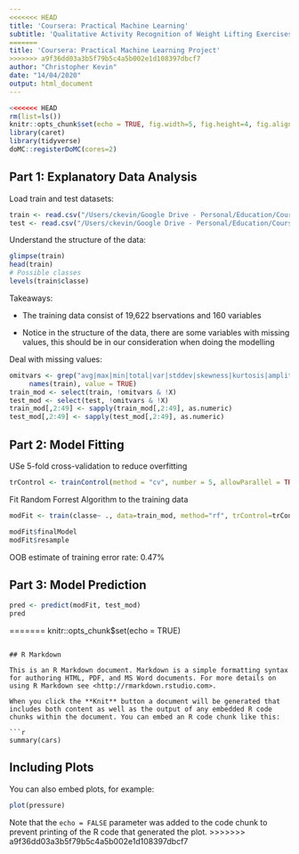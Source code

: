 ```yaml
---
<<<<<<< HEAD
title: 'Coursera: Practical Machine Learning'
subtitle: 'Qualitative Activity Recognition of Weight Lifting Exercises'
=======
title: 'Coursera: Practical Machine Learning Project'
>>>>>>> a9f36dd03a3b5f79b5c4a5b002e1d108397dbcf7
author: "Christopher Kevin"
date: "14/04/2020"
output: html_document
---
```


```r
<<<<<<< HEAD
rm(list=ls())
knitr::opts_chunk$set(echo = TRUE, fig.width=5, fig.height=4, fig.align='center', fig.pos = 'H', out.extra = '')
library(caret)
library(tidyverse)
doMC::registerDoMC(cores=2)
```

## Part 1: Explanatory Data Analysis

Load train and test datasets:
```r
train <- read.csv("/Users/ckevin/Google Drive - Personal/Education/Coursera/01-Practical Machine Learning/R/practical-machine-learning/Data/pml-training.csv")
test <- read.csv("/Users/ckevin/Google Drive - Personal/Education/Coursera/01-Practical Machine Learning/R/practical-machine-learning/Data/pml-testing.csv")
```

Understand the structure of the data:
```r
glimpse(train)
head(train)
# Possible classes
levels(train$classe)
```

Takeaways:

- The training data consist of 19,622 bservations and 160 variables

- Notice in the structure of the data, there are some variables with missing values, this should be in our consideration when doing the modelling

Deal with missing values:
```r
omitvars <- grep("avg|max|min|total|var|stddev|skewness|kurtosis|amplitude|timestamp|window",
     names(train), value = TRUE)
train_mod <- select(train, !omitvars & !X)
test_mod <- select(test, !omitvars & !X)
train_mod[,2:49] <- sapply(train_mod[,2:49], as.numeric)
test_mod[,2:49] <- sapply(test_mod[,2:49], as.numeric)
```


## Part 2: Model Fitting

USe 5-fold cross-validation to reduce overfitting
```r
trControl <- trainControl(method = "cv", number = 5, allowParallel = TRUE)
```

Fit Random Forrest Algorithm to the training data
```r
modFit <- train(classe~ ., data=train_mod, method="rf", trControl=trControl)
```

```r
modFit$finalModel
modFit$resample
```

OOB estimate of training error rate: 0.47%

## Part 3: Model Prediction

```r
pred <- predict(modFit, test_mod)
pred
```

=======
knitr::opts_chunk$set(echo = TRUE)
```

## R Markdown

This is an R Markdown document. Markdown is a simple formatting syntax for authoring HTML, PDF, and MS Word documents. For more details on using R Markdown see <http://rmarkdown.rstudio.com>.

When you click the **Knit** button a document will be generated that includes both content as well as the output of any embedded R code chunks within the document. You can embed an R code chunk like this:

```r
summary(cars)
```

## Including Plots

You can also embed plots, for example:

```r
plot(pressure)
```

Note that the `echo = FALSE` parameter was added to the code chunk to prevent printing of the R code that generated the plot.
>>>>>>> a9f36dd03a3b5f79b5c4a5b002e1d108397dbcf7
